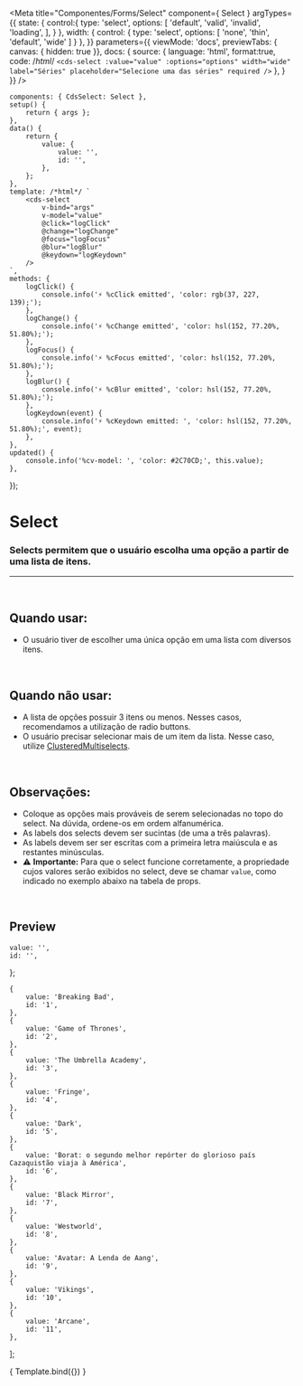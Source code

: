 
<Meta
	title="Componentes/Forms/Select"
	component={ Select }
	argTypes={{
		state: {
			control:{
				type: 'select',
				options: [
					'default',
					'valid',
					'invalid',
					'loading',
				],
			}
		},
		width: { 
			control: { 
				type: 'select',
				options: [
					'none',
					'thin',
					'default',
					'wide'
				]
			}
		},
	}}
	parameters={{
		viewMode: 'docs',
		previewTabs: { canvas: { hidden: true }},
		docs: {
			source: {
				language: 'html',
				format:true,
				code: /*html*/ 
`<cds-select
	:value="value"
	:options="options"
	width="wide"
	label="Séries"
	placeholder="Selecione uma das séries"
	required
/>`
			},
		}
	}}
/>

	components: { CdsSelect: Select },
	setup() {
		return { args };
	},
	data() {
		return {
			value: {
				value: '',
				id: '',
			},
		};
	},
	template: /*html*/ `
		<cds-select
			v-bind="args" 
			v-model="value"
			@click="logClick"
			@change="logChange"
			@focus="logFocus"
			@blur="logBlur"
			@keydown="logKeydown"
		/>
	`,
	methods: {
		logClick() {
			console.info('⚡ %cClick emitted', 'color: rgb(37, 227, 139);');
		},
		logChange() {
			console.info('⚡ %cChange emitted', 'color: hsl(152, 77.20%, 51.80%);');
		},
		logFocus() {
			console.info('⚡ %cFocus emitted', 'color: hsl(152, 77.20%, 51.80%);');
		},
		logBlur() {
			console.info('⚡ %cBlur emitted', 'color: hsl(152, 77.20%, 51.80%);');
		},
		logKeydown(event) {
			console.info('⚡ %cKeydown emitted: ', 'color: hsl(152, 77.20%, 51.80%);', event);
		},
	},
	updated() {
		console.info('%cv-model: ', 'color: #2C70CD;', this.value);
	},
});

# Select

### Selects permitem que o usuário escolha uma opção a partir de uma lista de itens.
---
<br />

## Quando usar:
- O usuário tiver de escolher uma única opção em uma lista com diversos itens.


<br />

## Quando não usar:
- A lista de opções possuir 3 itens ou menos. Nesses casos, recomendamos a utilização de radio buttons.
- O usuário precisar selecionar mais de um item da lista. Nesse caso, utilize <a href="https://sysvale.github.io/cuida/?path=/docs/componentes-forms-clusteredmultiselect--clustered-multiselect">ClusteredMultiselects</a>.

<br />

## Observações:
- Coloque as opções mais prováveis de serem selecionadas no topo do select. Na dúvida, ordene-os em ordem alfanumérica.
- As labels dos selects devem ser sucintas (de uma a três palavras).
- As labels devem ser ser escritas com a primeira letra maiúscula e as restantes minúsculas.
- ⚠️ **Importante:** Para que o select funcione corretamente, a propriedade cujos valores serão exibidos no select, deve se chamar `value`, como indicado no exemplo abaixo na tabela de props.

<br />

## Preview

	value: '',
	id: '',
};

	{
		value: 'Breaking Bad',
		id: '1',
	},
	{
		value: 'Game of Thrones',
		id: '2',
	},
	{
		value: 'The Umbrella Academy',
		id: '3',
	},
	{
		value: 'Fringe',
		id: '4',
	},
	{
		value: 'Dark',
		id: '5',
	},
	{
		value: 'Borat: o segundo melhor repórter do glorioso país Cazaquistão viaja à América',
		id: '6',
	},
	{
		value: 'Black Mirror',
		id: '7',
	},
	{
		value: 'Westworld',
		id: '8',
	},
	{
		value: 'Avatar: A Lenda de Aang',
		id: '9',
	},
	{
		value: 'Vikings',
		id: '10',
	},
	{
		value: 'Arcane',
		id: '11',
	},
];


<Canvas>
	<Story
		name="Select"
		args={{
			options,
			label: 'Séries',
			placeholder: 'Selecione uma das séries',
			required: true,
			disabled: false,
			state: 'default',
			required: false,
			searchable: false,
			addable: false,
			fluid: false,
			mobile: false,
			floatingLabel: false,
			errorMessage: 'Campo obrigatório',
			tooltip: '',
			tooltipIcon: 'info-outline',
			linkText: '',
			linkUrl: '',
			supportingText: null,
			supportLink: '',
			supportLinkUrl: '',
		}}
	>
		{ Template.bind({}) }
	</Story>
</Canvas>

<ArgsTable story="Select" />
